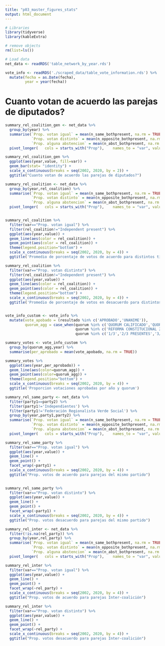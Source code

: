 ```yaml
---
title: "p03_master_figures_stats"
output: html_document
---
```


```r

# Libraries
library(tidyverse)
library(kableExtra)

# remove objects
rm(list=ls())

# Load data
net_data <- readRDS('table_network_by_year.rds')

vote_info <- readRDS('./scraped_data/table_vote_information.rds') %>% 
  mutate(fecha = as.Date(fecha),
         year = year(fecha))

```


# Cuanto votan de acuerdo las parejas de diputados?
```r

summary_rel_coalition_gen <- net_data %>% 
  group_by(year) %>% 
  summarise(`Prop. votan igual` = mean(n_same_bothpresent, na.rm = TRUE),
            `Prop. votan distinto` = mean(n_opposite_bothpresent, na.rm = TRUE),
            `Prop. alguna abstencion` = mean(n_abst_bothpresent, na.rm = TRUE)) %>% 
  pivot_longer(   cols = starts_with("Prop"),    names_to = "var", values_to = "value")

summary_rel_coalition_gen %>% 
  ggplot(aes(year,value, fill=var)) +
  geom_bar(stat= "identity") +
  scale_x_continuous(breaks = seq(2002, 2020, by = 2)) +
  ggtitle("Cuanto votan de acuerdo las parejas de diputados?")


```



```r

summary_rel_coalition <- net_data %>% 
  group_by(year,rel_coalition) %>% 
  summarise(`Prop. votan igual` = mean(n_same_bothpresent, na.rm = TRUE),
            `Prop. votan distinto` = mean(n_opposite_bothpresent, na.rm = TRUE),
            `Prop. alguna abstencion` = mean(n_abst_bothpresent, na.rm = TRUE)) %>% 
  pivot_longer(   cols = starts_with("Prop"),    names_to = "var", values_to = "value")


summary_rel_coalition %>% 
  filter(var=="Prop. votan igual") %>% 
  filter(rel_coalition!="Independent present") %>% 
  ggplot(aes(year,value)) +
  geom_line(aes(color = rel_coalition)) +
  geom_point(aes(color = rel_coalition)) +
  theme(legend.position="bottom") +
  scale_x_continuous(breaks = seq(2002, 2020, by = 4)) +
  ggtitle('Promedio de porcentaje de votos de acuerdo para distintos tipos de pareja')


```

```r

summary_rel_coalition %>% 
  filter(var=="Prop. votan distinto") %>% 
  filter(rel_coalition!="Independent present") %>% 
  ggplot(aes(year,value)) +
  geom_line(aes(color = rel_coalition)) +
  geom_point(aes(color = rel_coalition)) +
  theme(legend.position="bottom") +
  scale_x_continuous(breaks = seq(2002, 2020, by = 4)) +
  ggtitle('Promedio de porcentaje de votos en desacuerdo para distintos tipos de pareja')



```


```r

vote_info_custom <- vote_info %>% 
  mutate(vote_apobado = (resultado %in% c('APROBADO','UNANIME')),
         quorum_agg = case_when(quorum %in% c('QUORUM CALIFICADO','QUORUM SIMPLE','LEY ORGANICA CONSTITUCIONAL') ~ quorum,
                                quorum %in% c('REFORMA CONSTITUCIONAL 2/3','REFORMA CONSTITUCIONAL 3/5') ~ 'REFORMA CONSTITUCIONAL 2/3 o 3/5' ,
                                quorum %in% c('1/3','2/3 PRESENTES','3/5') ~ 'OTRO' )  )

summary_votes <- vote_info_custom %>% 
  group_by(quorum_agg,year) %>% 
  summarise(per_aprobado = mean(vote_apobado, na.rm = TRUE))

summary_votes %>% 
  ggplot(aes(year,per_aprobado)) +
  geom_line(aes(color=quorum_agg)) +
  geom_point(aes(color=quorum_agg)) +
  theme(legend.position="bottom") +
  scale_x_continuous(breaks = seq(2002, 2020, by = 4)) +
  ggtitle('Proporcion votaciones aprobadas por año y quorum')


```


```r

summary_rel_same_party <- net_data %>% 
  filter(party1==party2) %>% 
  filter(party1!='Independientes') %>% 
  filter(party1!='Federación Regionalista Verde Social') %>% 
  group_by(year,party1,party2) %>% 
  summarise(`Prop. votan igual` = mean(n_same_bothpresent, na.rm = TRUE),
            `Prop. votan distinto` = mean(n_opposite_bothpresent, na.rm = TRUE),
            `Prop. alguna abstencion` = mean(n_abst_bothpresent, na.rm = TRUE)) %>% 
  pivot_longer(   cols = starts_with("Prop"),    names_to = "var", values_to = "value")

summary_rel_same_party %>% 
  filter(var=="Prop. votan igual") %>% 
  ggplot(aes(year,value)) +
  geom_line() +
  geom_point() +
  facet_wrap(~party1) +
  scale_x_continuous(breaks = seq(2002, 2020, by = 4)) +
  ggtitle("Prop. votos de acuerdo para parejas del mismo partido")
  
```

```r

summary_rel_same_party %>% 
  filter(var=="Prop. votan distinto") %>% 
  ggplot(aes(year,value)) +
  geom_line() +
  geom_point() +
  facet_wrap(~party1) +
  scale_x_continuous(breaks = seq(2002, 2020, by = 4)) +
  ggtitle("Prop. votos desacuerdo para parejas del mismo partido")

```


```r

summary_rel_inter <- net_data %>% 
  filter(!is.na(rel_party)) %>% 
  group_by(year,rel_party) %>% 
  summarise(`Prop. votan igual` = mean(n_same_bothpresent, na.rm = TRUE),
            `Prop. votan distinto` = mean(n_opposite_bothpresent, na.rm = TRUE),
            `Prop. alguna abstencion` = mean(n_abst_bothpresent, na.rm = TRUE)) %>% 
  pivot_longer(   cols = starts_with("Prop"),    names_to = "var", values_to = "value")

summary_rel_inter %>% 
  filter(var=="Prop. votan igual") %>% 
  ggplot(aes(year,value)) +
  geom_line() +
  geom_point() +
  facet_wrap(~rel_party) +
  scale_x_continuous(breaks = seq(2002, 2020, by = 4)) +
  ggtitle("Prop. votos de acuerdo para parejas Inter-coalición")


```


```r

summary_rel_inter %>% 
  filter(var=="Prop. votan distinto") %>% 
  ggplot(aes(year,value)) +
  geom_line() +
  geom_point() +
  facet_wrap(~rel_party) +
  scale_x_continuous(breaks = seq(2002, 2020, by = 4)) +
  ggtitle("Prop. votos desacuerdo para parejas Inter-coalición")



```




